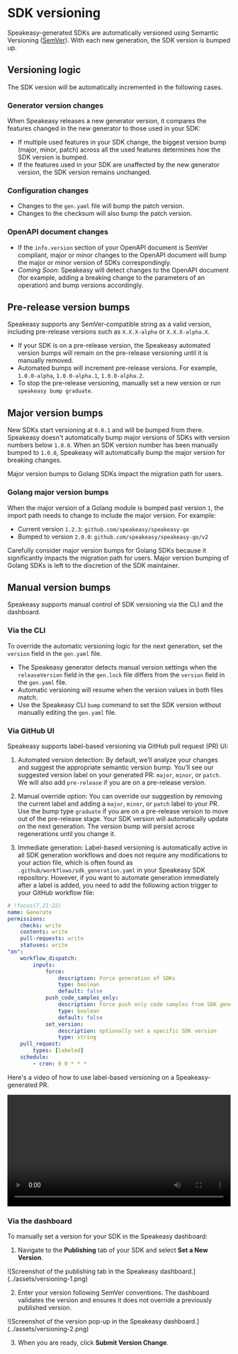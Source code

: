 

# SDK versioning

Speakeasy-generated SDKs are automatically versioned using Semantic Versioning ([SemVer](https://semver.org/)). With each new generation, the SDK version is bumped up.

## Versioning logic

The SDK version will be automatically incremented in the following cases. 

### Generator version changes

When Speakeasy releases a new generator version, it compares the features changed in the new generator to those used in your SDK:

- If multiple used features in your SDK change, the biggest version bump (major, minor, patch) across all the used features determines how the SDK version is bumped.
- If the features used in your SDK are unaffected by the new generator version, the SDK version remains unchanged.

### Configuration changes

- Changes to the `gen.yaml` file will bump the patch version.
- Changes to the checksum will also bump the patch version.

### OpenAPI document changes

- If the `info.version` section of your OpenAPI document is SemVer compliant, major or minor changes to the OpenAPI document will bump the major or minor version of SDKs correspondingly.
- *Coming Soon*: Speakeasy will detect changes to the OpenAPI document (for example, adding a breaking change to the parameters of an operation) and bump versions accordingly.

## Pre-release version bumps

Speakeasy supports any SemVer-compatible string as a valid version, including pre-release versions such as `X.X.X-alpha` or `X.X.X-alpha.X`.

- If your SDK is on a pre-release version, the Speakeasy automated version bumps will remain on the pre-release versioning until it is manually removed.
- Automated bumps will increment pre-release versions. For example, `1.0.0-alpha`, `1.0.0-alpha.1`, `1.0.0-alpha.2`.
- To stop the pre-release versioning, manually set a new version or run `speakeasy bump graduate`.

## Major version bumps

New SDKs start versioning at `0.0.1` and will be bumped from there. Speakeasy doesn't automatically bump major versions of SDKs with version numbers below `1.0.0`. When an SDK version number has been manually bumped to `1.0.0`, Speakeasy will automatically bump the major version for breaking changes. 

Major version bumps to Golang SDKs impact the migration path for users.

### Golang major version bumps

When the major version of a Golang module is bumped past version `1`, the import path needs to change to include the major version. For example:

- Current version `1.2.3`: `github.com/speakeasy/speakeasy-go`
- Bumped to version `2.0.0`: `github.com/speakeasy/speakeasy-go/v2`

Carefully consider major version bumps for Golang SDKs because it significantly impacts the migration path for users. Major version bumping of Golang SDKs is left to the discretion of the SDK maintainer.

## Manual version bumps

Speakeasy supports manual control of SDK versioning via the CLI and the dashboard.

### Via the CLI

To override the automatic versioning logic for the next generation, set the `version` field in the `gen.yaml` file.

- The Speakeasy generator detects manual version settings when the `releaseVersion` field in the `gen.lock` file differs from the `version` field in the `gen.yaml` file.
- Automatic versioning will resume when the version values in both files match.
- Use the Speakeasy CLI `bump` command to set the SDK version without manually editing the `gen.yaml` file.

### Via GitHub UI

Speakeasy supports label-based versioning via GitHub pull request (PR) UI:

1. Automated version detection: By default, we’ll analyze your changes and suggest the appropriate semantic version bump. You’ll see our suggested version label on your generated PR: `major`, `minor`, or `patch`. We will also add `pre-release` if you are on a pre-release version.

2. Manual override option: You can override our suggestion by removing the current label and adding a `major`, `minor`, or `patch` label to your PR. Use the bump type `graduate` if you are on a pre-release version to move out of the pre-release stage. Your SDK version will automatically update on the next generation. The version bump will persist across regenerations until you change it.

3. Immediate generation: Label-based versioning is automatically active in all SDK generation workflows and does not require any modifications to your action file, which is often found as `.github/workflows/sdk_generation.yaml` in your Speakeasy SDK repository. However, if you want to automate generation immediately after a label is added, you need to add the following action trigger to your GitHub workflow file:

```yaml
# !focus(7,21:22)
name: Generate
permissions:
    checks: write
    contents: write
    pull-requests: write
    statuses: write
"on":
    workflow_dispatch:
        inputs:
            force:
                description: Force generation of SDKs
                type: boolean
                default: false
            push_code_samples_only:
                description: Force push only code samples from SDK generation
                type: boolean
                default: false
            set_version:
                description: optionally set a specific SDK version
                type: string
    pull_request:
        types: [labeled]
    schedule:
        - cron: 0 0 * * *
```

Here's a video of how to use label-based versioning on a Speakeasy-generated PR.


<div className="mt-10">
  <video controls={false} loop={true} autoPlay={true} width="100%">
    <source src={label_versioning} type="video/mp4" />
  </video>
</div>

### Via the dashboard

To manually set a version for your SDK in the Speakeasy dashboard:

1. Navigate to the **Publishing** tab of your SDK and select **Set a New Version**.

<Screenshot darkened url="https://app.speakeasy.com/org/">
![Screenshot of the publishing tab in the Speakeasy dashboard.](../assets/versioning-1.png)
</Screenshot>

2. Enter your version following SemVer conventions. The dashboard validates the version and ensures it does not override a previously published version.

<Screenshot darkened url="https://app.speakeasy.com/org/">
![Screenshot of the version pop-up in the Speakeasy dashboard.](../assets/versioning-2.png)
</Screenshot>

3. When you are ready, click **Submit Version Change**.

